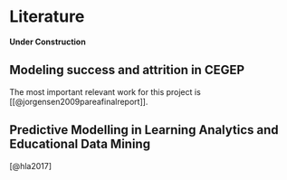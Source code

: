 # Literature {#littreview}

**Under Construction **

## Modeling success and attrition in CEGEP
The most important relevant work for this project is [[@jorgensen2009pareafinalreport]].


## Predictive Modelling in Learning Analytics and Educational Data Mining
[@hla2017]
